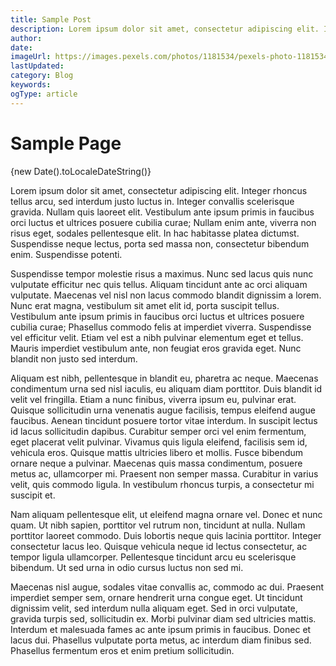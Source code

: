 ```yaml
---
title: Sample Post
description: Lorem ipsum dolor sit amet, consectetur adipiscing elit. Integer rhoncus tellus arcu, sed interdum justo luctus in. **Sed do eiusmod tempor incididunt ut labore et dolore magna aliqua. Ut enim ad minim veniam, quis nostrud exercitation ullamco laboris nisi ut aliquip ex ea commodo consequat.
author:
date:
imageUrl: https://images.pexels.com/photos/1181534/pexels-photo-1181534.jpeg?auto=compress&cs=tinysrgb&w=1260&h=750&dpr=2
lastUpdated:
category: Blog
keywords:
ogType: article
---
```


# Sample Page

<p className="text-sm">{new Date().toLocaleDateString()}</p>

Lorem ipsum dolor sit amet, consectetur adipiscing elit. Integer rhoncus tellus arcu, sed interdum justo luctus in. Integer convallis scelerisque gravida. Nullam quis laoreet elit. Vestibulum ante ipsum primis in faucibus orci luctus et ultrices posuere cubilia curae; Nullam enim ante, viverra non risus eget, sodales pellentesque elit. In hac habitasse platea dictumst. Suspendisse neque lectus, porta sed massa non, consectetur bibendum enim. Suspendisse potenti.

Suspendisse tempor molestie risus a maximus. Nunc sed lacus quis nunc vulputate efficitur nec quis tellus. Aliquam tincidunt ante ac orci aliquam vulputate. Maecenas vel nisl non lacus commodo blandit dignissim a lorem. Nunc erat magna, vestibulum sit amet elit id, porta suscipit tellus. Vestibulum ante ipsum primis in faucibus orci luctus et ultrices posuere cubilia curae; Phasellus commodo felis at imperdiet viverra. Suspendisse vel efficitur velit. Etiam vel est a nibh pulvinar elementum eget et tellus. Mauris imperdiet vestibulum ante, non feugiat eros gravida eget. Nunc blandit non justo sed interdum.

Aliquam est nibh, pellentesque in blandit eu, pharetra ac neque. Maecenas condimentum urna sed nisl iaculis, eu aliquam diam porttitor. Duis blandit id velit vel fringilla. Etiam a nunc finibus, viverra ipsum eu, pulvinar erat. Quisque sollicitudin urna venenatis augue facilisis, tempus eleifend augue faucibus. Aenean tincidunt posuere tortor vitae interdum. In suscipit lectus id lacus sollicitudin dapibus. Curabitur semper orci vel enim fermentum, eget placerat velit pulvinar. Vivamus quis ligula eleifend, facilisis sem id, vehicula eros. Quisque mattis ultricies libero et mollis. Fusce bibendum ornare neque a pulvinar. Maecenas quis massa condimentum, posuere metus ac, ullamcorper mi. Praesent non semper massa. Curabitur in varius velit, quis commodo ligula. In vestibulum rhoncus turpis, a consectetur mi suscipit et.

Nam aliquam pellentesque elit, ut eleifend magna ornare vel. Donec et nunc quam. Ut nibh sapien, porttitor vel rutrum non, tincidunt at nulla. Nullam porttitor laoreet commodo. Duis lobortis neque quis lacinia porttitor. Integer consectetur lacus leo. Quisque vehicula neque id lectus consectetur, ac tempor ligula ullamcorper. Pellentesque tincidunt arcu eu scelerisque bibendum. Ut sed urna in odio cursus luctus non sed mi.

Maecenas nisl augue, sodales vitae convallis ac, commodo ac dui. Praesent imperdiet semper sem, ornare hendrerit urna congue eget. Ut tincidunt dignissim velit, sed interdum nulla aliquam eget. Sed in orci vulputate, gravida turpis sed, sollicitudin ex. Morbi pulvinar diam sed ultricies mattis. Interdum et malesuada fames ac ante ipsum primis in faucibus. Donec et lacus dui. Phasellus vulputate porta metus, ac interdum diam finibus sed. Phasellus fermentum eros et enim pretium sollicitudin.
